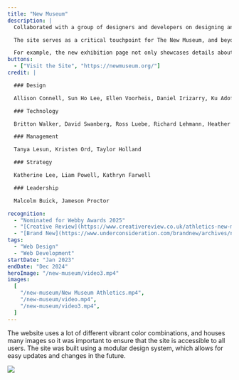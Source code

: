 ```yaml
---
title: "New Museum"
description: |
  Collaborated with a group of designers and developers on designing and developing the new website for New Museum. I mainly contribute to the design and development of the membership and ticketing systems, while ensuring accessibility guidelines were met throughout the website.

  The site serves as a critical touchpoint for The New Museum, and beyond refining core functions like ticket purchases and event calendars, the team worked to enhance its capacity to provide context for a wide range of audiences.

  For example, the new exhibition page not only showcases details about each specific show, but also surfaces supplemental resources, upcoming related events, and similar works from the museum’s digital archive. This approach aims to make contemporary art more accessible and engaging, whether users are physically visiting the museum or exploring from anywhere in the world.
buttons:
  - ["Visit the Site", "https://newmuseum.org/"]
credit: |

  ### Design

  Allison Connell, Sun Ho Lee, Ellen Voorheis, Daniel Irizarry, Ku Adofo-Mensah

  ### Technology

  Britton Walker, David Swanberg, Ross Luebe, Richard Lehmann, Heather Cavanaugh, James Gillispie

  ### Management

  Tanya Lesun, Kristen Ord, Taylor Holland

  ### Strategy

  Katherine Lee, Liam Powell, Kathryn Farwell

  ### Leadership

  Malcolm Buick, Jameson Proctor

recognition:
  - "Nominated for Webby Awards 2025"
  - "[Creative Review](https://www.creativereview.co.uk/athletics-new-museum-branding-design/)"
  - "[Brand New](https://www.underconsideration.com/brandnew/archives/new_identity_for_new_museum_by_athletics.php)"
tags:
  - "Web Design"
  - "Web Development"
startDate: "Jan 2023"
endDate: "Dec 2024"
heroImage: "/new-museum/video3.mp4"
images:
  [
    "/new-museum/New Museum Athletics.mp4",
    "/new-museum/video.mp4",
    "/new-museum/video3.mp4",
  ]
---
```



<Media src="/new-museum/New Museum Athletics.mp4" isVideo={true} />

<div>
  <Media src="/new-museum/video.mp4" isVideo={true} />
</div>

<div>
  <Media src="/new-museum/video2.mp4" isVideo={true} />
  The website uses a lot of different vibrant color combinations, and houses
  many images so it was important to ensure that the site is accessible to all
  users. The site was built using a modular design system, which allows for easy
  updates and changes in the future.
</div>

<Media src="/new-museum/New Museum Athletics (2).mp4" isVideo={true} />
<Media src="/new-museum/New Museum Athletics (1).mp4" isVideo={true} />

<Media src="/new-museum/NMcase Site Interactions Footer.mp4" isVideo={true} />
<Media
  src="/new-museum/NMcase Site Interactions Slideshow.mp4"
  isVideo={true}
/>

![](/new-museum/ticket.jpg)
